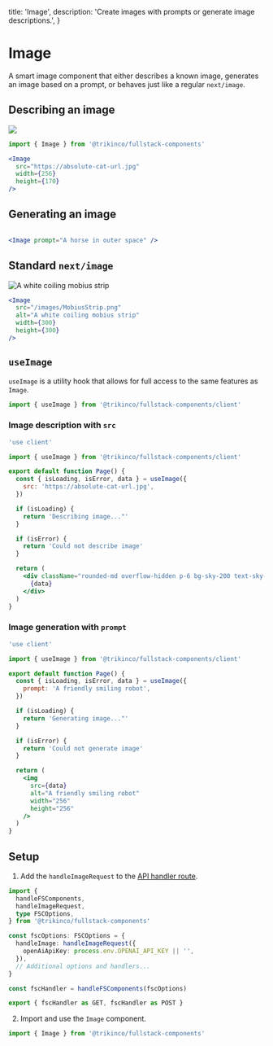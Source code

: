 
  title: 'Image',
  description:
    'Create images with prompts or generate image descriptions.',
}

# Image

A smart image component that either describes a known image, generates an image based on a prompt, or behaves just like a regular `next/image`.

## Describing an image

<Image
  src="https://upload.wikimedia.org/wikipedia/commons/thumb/b/b6/Felis_catus-cat_on_snow.jpg/179px-Felis_catus-cat_on_snow.jpg"
  showResult
  width={256}
  height={170}
/>

```jsx
import { Image } from '@trikinco/fullstack-components'
```

```jsx
<Image
  src="https://absolute-cat-url.jpg"
  width={256}
  height={170}
/>
```

## Generating an image

<Image prompt="A horse in outer space" />

```jsx
<Image prompt="A horse in outer space" />
```

## Standard `next/image`

<Image
  src="/images/MobiusStrip.png"
  alt="A white coiling mobius strip"
  width={300}
  height={300}
/>

```jsx
<Image
  src="/images/MobiusStrip.png"
  alt="A white coiling mobius strip"
  width={300}
  height={300}
/>
```

## `useImage`

`useImage` is a utility hook that allows for full access to the same features as `Image`.

```jsx
import { useImage } from '@trikinco/fullstack-components/client'
```

### Image description with `src`

```jsx
'use client'

import { useImage } from '@trikinco/fullstack-components/client'

export default function Page() {
  const { isLoading, isError, data } = useImage({
    src: 'https://absolute-cat-url.jpg',
  })

  if (isLoading) {
    return 'Describing image..."'
  }

  if (isError) {
    return 'Could not describe image'
  }

  return (
    <div className="rounded-md overflow-hidden p-6 bg-sky-200 text-sky-800 text-xl">
      {data}
    </div>
  )
}
```

### Image generation with `prompt`

```jsx
'use client'

import { useImage } from '@trikinco/fullstack-components/client'

export default function Page() {
  const { isLoading, isError, data } = useImage({
    prompt: 'A friendly smiling robot',
  })

  if (isLoading) {
    return 'Generating image..."'
  }

  if (isError) {
    return 'Could not generate image'
  }

  return (
    <img
      src={data}
      alt="A friendly smiling robot"
      width="256"
      height="256"
    />
  )
}
```

## Setup

1. Add the `handleImageRequest` to the [API handler route](/docs/get-started/#setup).

```ts title="app/api/fsutils/[...fscomponents]/route.ts"
import {
  handleFSComponents,
  handleImageRequest,
  type FSCOptions,
} from '@trikinco/fullstack-components'

const fscOptions: FSCOptions = {
  handleImage: handleImageRequest({
    openAiApiKey: process.env.OPENAI_API_KEY || '',
  }),
  // Additional options and handlers...
}

const fscHandler = handleFSComponents(fscOptions)

export { fscHandler as GET, fscHandler as POST }
```

2. Import and use the `Image` component.

```jsx
import { Image } from '@trikinco/fullstack-components'
```
